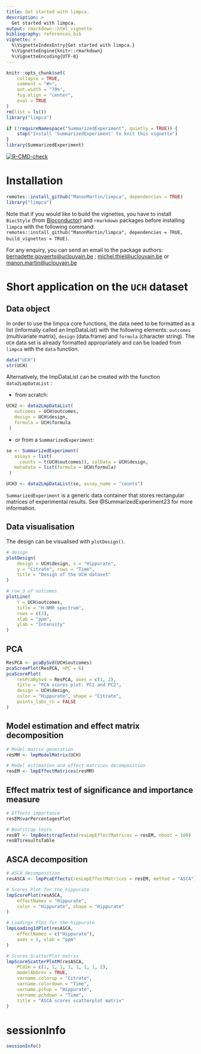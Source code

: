 ```yaml
---
title: Get started with limpca.
description: >
  Get started with limpca.
output: rmarkdown::html_vignette
bibliography: references.bib  
vignette: >
  %\VignetteIndexEntry{Get started with limpca.}
  %\VignetteEngine{knitr::rmarkdown}
  %\VignetteEncoding{UTF-8}
---
```


```r
knitr::opts_chunk$set(
    collapse = TRUE,
    comment = "#>",
    out.width = "70%",
    fig.align = "center",
    eval = TRUE
)
rm(list = ls())
library("limpca")

if (!requireNamespace("SummarizedExperiment", quietly = TRUE)) {
    stop("Install 'SummarizedExperiment' to knit this vignette")
}
library(SummarizedExperiment)
```  


<!-- badges: start -->
[![R-CMD-check](https://github.com/ManonMartin/limpca/actions/workflows/check-standard.yaml/badge.svg)](https://github.com/ManonMartin/limpca/actions/workflows/check-standard.yaml)
<!-- badges: end -->

# Installation

```r
remotes::install_github("ManonMartin/limpca", dependencies = TRUE)
library("limpca")
```

Note that if you would like to build the vignettes, you have to install `BiocStyle` (from [Bioconductor](https://www.bioconductor.org/)) and `rmarkdown` packages before installing `limpca` with the following command: `remotes::install_github("ManonMartin/limpca", dependencies = TRUE, build_vignettes = TRUE)`.

For any enquiry, you can send an email to the package authors: [bernadette.govaerts@uclouvain.be](mailto:bernadette.govaerts@uclouvain.be) ; [michel.thiel@uclouvain.be](mailto:michel.thiel@uclouvain.be) or [manon.martin@uclouvain.be](mailto:manon.martin@uclouvain.be)

# Short application on the `UCH` dataset

## Data object

In order to use the limpca core functions, the data need to be formatted as a list (informally called an lmpDataList) with the following elements: `outcomes` (multivariate matrix), `design` (data.frame) and `formula` (character string). 
The `UCH` data set is already formatted appropriately and can be loaded from `limpca` with the `data` function.

```r
data("UCH")
str(UCH)
```



Alternatively, the lmpDataList can be created with the function `data2LmpDataList` :

- from scratch:

```r
UCH2 <- data2LmpDataList(
   outcomes = UCH$outcomes,
   design = UCH$design, 
   formula = UCH$formula
 )
```

- or from a `SummarizedExperiment`:

```r
se <- SummarizedExperiment(
   assays = list(
     counts = t(UCH$outcomes)), colData = UCH$design,
   metadata = list(formula = UCH$formula)
 )

UCH3 <- data2LmpDataList(se, assay_name = "counts")
```

`SummarizedExperiment` is a generic data container that stores rectangular matrices of experimental results. See @SummarizedExperiment23 for more information.


## Data visualisation

The design can be visualised with `plotDesign()`.

```r
# design
plotDesign(
    design = UCH$design, x = "Hippurate",
    y = "Citrate", rows = "Time",
    title = "Design of the UCH dataset"
)

# row 3 of outcomes
plotLine(
    Y = UCH$outcomes,
    title = "H-NMR spectrum",
    rows = c(3),
    xlab = "ppm",
    ylab = "Intensity"
)
```

## PCA

```r
ResPCA <- pcaBySvd(UCH$outcomes)
pcaScreePlot(ResPCA, nPC = 6)
pcaScorePlot(
    resPcaBySvd = ResPCA, axes = c(1, 2),
    title = "PCA scores plot: PC1 and PC2",
    design = UCH$design,
    color = "Hippurate", shape = "Citrate",
    points_labs_rn = FALSE
)
```

## Model estimation and effect matrix decomposition

```r
# Model matrix generation
resMM <- lmpModelMatrix(UCH)

# Model estimation and effect matrices decomposition
resEM <- lmpEffectMatrices(resMM)
```

## Effect matrix test of significance and importance measure

```r
# Effects importance
resEM$varPercentagesPlot

# Bootstrap tests
resBT <- lmpBootstrapTests(resLmpEffectMatrices = resEM, nboot = 100)
resBT$resultsTable
```


## ASCA decomposition

```r
# ASCA decomposition
resASCA <- lmpPcaEffects(resLmpEffectMatrices = resEM, method = "ASCA")

# Scores Plot for the hippurate
lmpScorePlot(resASCA,
    effectNames = "Hippurate",
    color = "Hippurate", shape = "Hippurate"
)

# Loadings Plot for the hippurate
lmpLoading1dPlot(resASCA,
    effectNames = c("Hippurate"),
    axes = 1, xlab = "ppm"
)

# Scores ScatterPlot matrix
lmpScoreScatterPlotM(resASCA,
    PCdim = c(1, 1, 1, 1, 1, 1, 1, 2),
    modelAbbrev = TRUE,
    varname.colorup = "Citrate",
    varname.colordown = "Time",
    varname.pchup = "Hippurate",
    varname.pchdown = "Time",
    title = "ASCA scores scatterplot matrix"
)
```


# sessionInfo
```r
sessionInfo()
```


